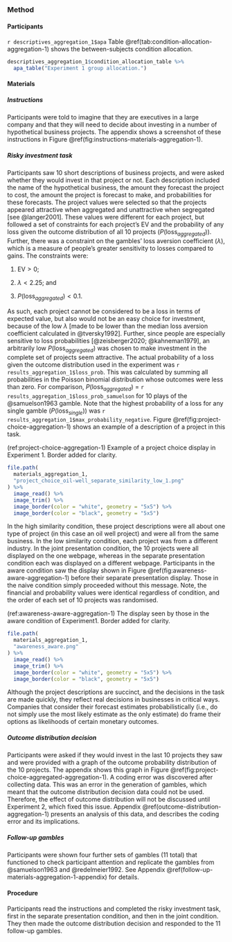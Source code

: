### Method

#### Participants

`r descriptives_aggregation_1$apa` Table \@ref(tab:condition-allocation-aggregation-1)
shows the between-subjects condition allocation.

```r
descriptives_aggregation_1$condition_allocation_table %>%
  apa_table("Experiment 1 group allocation.")
```

#### Materials

##### Instructions {#instructions-materials-aggregation-1}

Participants were told to imagine that they are executives in a large company
and that they will need to decide about investing in a number of hypothetical
business projects. The appendix shows a screenshot of these instructions in
Figure \@ref(fig:instructions-materials-aggregation-1).

##### Risky investment task {#task-aggregation-1}

Participants saw 10 short descriptions of business projects, and were asked
whether they would invest in that project or not. Each description included the
name of the hypothetical business, the amount they forecast the project to cost,
the amount the project is forecast to make, and probabilities for these
forecasts. The project values were selected so that the projects appeared
attractive when aggregated and unattractive when segregated [see @langer2001].
These values were different for each project, but followed a set of constraints
for each project's EV and the probability of any loss given the outcome
distribution of all 10 projects ($P(\text{loss}_{aggregated})$). Further, there
was a constraint on the gambles' loss aversion coefficient ($\lambda$), which is
a measure of people's greater sensitivity to losses compared to gains. The
constraints were:

1.  $\text{EV} > 0$;

2.  $\lambda < 2.25$; and

3.  $P(\text{loss}_{aggregated}) < 0.1$.

As such, each project cannot be considered to be a loss in terms of expected
value, but also would not be an easy choice for investment, because of the low
$\lambda$ [made to be lower than the median loss aversion coefficient calculated
in @tversky1992]. Further, since people are especially sensitive to loss
probabilities [@zeisberger2020; @kahneman1979], an arbitrarily low
$P(\text{loss}_{aggregated})$ was chosen to make investment in the complete set
of projects seem attractive. The actual probability of a loss given the outcome
distribution used in the experiment was `r results_aggregation_1$loss_prob`.
This was calculated by summing all probabilities in the Poisson binomial
distribution whose outcomes were less than zero. For comparison,
$P(\text{loss}_{aggregated})$ = `r results_aggregation_1$loss_prob_samuelson`
for 10 plays of the @samuelson1963 gamble. Note that the highest probability of
a loss for any single gamble ($P(\text{loss}_{single})$) was
`r results_aggregation_1$max_probability_negative`.
Figure \@ref(fig:project-choice-aggregation-1) shows an example of a description
of a project in this task.

(ref:project-choice-aggregation-1) Example of a project choice display in Experiment 1. Border added for clarity.

```r
file.path(
  materials_aggregation_1,
  "project_choice_oil-well_separate_similarity_low_1.png"
) %>%
  image_read() %>%
  image_trim() %>%
  image_border(color = "white", geometry = "5x5") %>%
  image_border(color = "black", geometry = "5x5")
```

In the high similarity condition, these project descriptions were all about one
type of project (in this case an oil well project) and were all from the same
business. In the low similarity condition, each project was from a different
industry. In the joint presentation condition, the 10 projects were all
displayed on the one webpage, whereas in the separate presentation condition
each was displayed on a different webpage. Participants in the aware condition
saw the display shown in Figure \@ref(fig:awareness-aware-aggregation-1) before
their separate presentation display. Those in the naive condition simply
proceeded without this message. Note, the financial and probability values were
identical regardless of condition, and the order of each set of 10 projects was
randomised.

(ref:awareness-aware-aggregation-1) The display seen by those in the aware condition of Experiment1. Border added for clarity.

```r
file.path(
  materials_aggregation_1,
  "awareness_aware.png"
) %>%
  image_read() %>%
  image_trim() %>%
  image_border(color = "white", geometry = "5x5") %>%
  image_border(color = "black", geometry = "5x5")
```

Although the project descriptions are succinct, and the decisions in the task
are made quickly, they reflect real decisions in businesses in critical ways.
Companies that consider their forecast estimates probabilistically (i.e., do not
simply use the most likely estimate as the only estimate) do frame their options
as likelihoods of certain monetary outcomes.

##### Outcome distribution decision {#outcome-distribution-materials-aggregation-1}

Participants were asked if they would invest in the last 10 projects they saw
and were provided with a graph of the outcome probability distribution of the 10
projects. The appendix shows this graph in
Figure \@ref(fig:project-choice-aggregated-aggregation-1). A coding error was
discovered after collecting data. This was an error in the generation of
gambles, which meant that the outcome distribution decision data could not be
used. Therefore, the effect of outcome distribution will not be discussed until
Experiment 2, which fixed this issue.
Appendix \@ref(outcome-distribution-aggregation-1) presents an analysis of this
data, and describes the coding error and its implications.

##### Follow-up gambles

Participants were shown four further sets of gambles (11 total) that functioned
to check participant attention and replicate the gambles from @samuelson1963 and
@redelmeier1992. See Appendix \@ref(follow-up-materials-aggregation-1-appendix)
for details.

#### Procedure

Participants read the instructions and completed the risky investment task,
first in the separate presentation condition, and then in the joint condition.
They then made the outcome distribution decision and responded to the 11
follow-up gambles.
